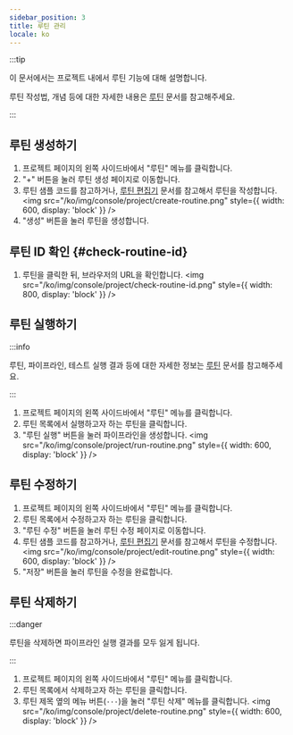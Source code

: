 ```yaml
---
sidebar_position: 3
title: 루틴 관리
locale: ko
---
```



:::tip

이 문서에서는 프로젝트 내에서 루틴 기능에 대해 설명합니다.

루틴 작성법, 개념 등에 대한 자세한 내용은 [루틴](/routine/routines) 문서를 참고해주세요.

:::

## 루틴 생성하기

<ProjectWritePermission prefix="루틴 생성은" />

1. 프로젝트 페이지의 왼쪽 사이드바에서 "루틴" 메뉴를 클릭합니다.
2. "+" 버튼을 눌러 루틴 생성 페이지로 이동합니다.
3. 루틴 샘플 코드를 참고하거나, [루틴 편집기](/routine/routines/editor) 문서를 참고해서 루틴을 작성합니다.
   <img
     src="/ko/img/console/project/create-routine.png"
     style={{ width: 600, display: 'block' }}
   />
4. "생성" 버튼을 눌러 루틴을 생성합니다.

## 루틴 ID 확인 {#check-routine-id}

1. 루틴을 클릭한 뒤, 브라우저의 URL을 확인합니다.
   <img
     src="/ko/img/console/project/check-routine-id.png"
     style={{ width: 800, display: 'block' }}
   />

## 루틴 실행하기

<ProjectWritePermission prefix="루틴 실행은" />

:::info

루틴, 파이프라인, 테스트 실행 결과 등에 대한 자세한 정보는 [루틴](/routine/routines) 문서를 참고해주세요.

:::

1. 프로젝트 페이지의 왼쪽 사이드바에서 "루틴" 메뉴를 클릭합니다.
2. 루틴 목록에서 실행하고자 하는 루틴을 클릭합니다.
3. "루틴 실행" 버튼을 눌러 파이프라인을 생성합니다.
   <img
     src="/ko/img/console/project/run-routine.png"
     style={{ width: 600, display: 'block' }}
   />

## 루틴 수정하기

<ProjectWritePermission prefix="루틴 수정은" />

1. 프로젝트 페이지의 왼쪽 사이드바에서 "루틴" 메뉴를 클릭합니다.
2. 루틴 목록에서 수정하고자 하는 루틴을 클릭합니다.
3. "루틴 수정" 버튼을 눌러 루틴 수정 페이지로 이동합니다.
4. 루틴 샘플 코드를 참고하거나, [루틴 편집기](/routine/routines/editor) 문서를 참고해서 루틴을 수정합니다.
   <img
     src="/ko/img/console/project/edit-routine.png"
     style={{ width: 600, display: 'block' }}
   />
5. "저장" 버튼을 눌러 루틴을 수정을 완료합니다.

## 루틴 삭제하기

<ProjectAdminPermission prefix="루틴 삭제는" />

:::danger

루틴을 삭제하면 파이프라인 실행 결과를 모두 잃게 됩니다.

:::

1. 프로젝트 페이지의 왼쪽 사이드바에서 "루틴" 메뉴를 클릭합니다.
2. 루틴 목록에서 삭제하고자 하는 루틴을 클릭합니다.
3. 루틴 제목 옆의 메뉴 버튼(`···`)을 눌러 "루틴 삭제" 메뉴를 클릭합니다.
   <img
     src="/ko/img/console/project/delete-routine.png"
     style={{ width: 600, display: 'block' }}
   />
